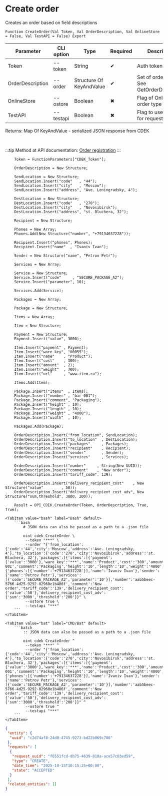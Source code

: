 ﻿---
sidebar_position: 1
description: Create order and other functions to work with CDEK in the Open Integration Package, a free open-source integration library for 1C:Enterprise 8, OneScript and CLI
keywords: [1C, 1С, 1С:Enterprise, 1С:Enterprise 8.3, API, Integration, Services, Exchange, OneScript, CLI, CDEK]
---


# Create order
 Creates an order based on field descriptions



`Function CreateOrder(Val Token, Val OrderDescription, Val OnlineStore = False, Val TestAPI = False) Export`

  | Parameter | CLI option | Type | Required | Description |
  |-|-|-|-|-|
  | Token | --token | String | &#x2714; | Auth token |
  | OrderDescription | --order | Structure Of KeyAndValue | &#x2714; | Set of order fields. See GetOrderDescription |
  | OnlineStore | --ostore | Boolean | &#x2716; | Flag of Online store order type |
  | TestAPI | --testapi | Boolean | &#x2716; | Flag to use test API for requests |

  
  Returns:  Map Of KeyAndValue - serialized JSON response from CDEK

<br/>

:::tip
Method at API documentation: [Order registration](https://api-docs.cdek.ru/33828802.html)
:::
<br/>


```bsl title="1C:Enterprise/OneScript code example"
    Token = FunctionParameters["CDEK_Token"];

    OrderDescription = New Structure;

    SendLocation = New Structure;
    SendLocation.Insert("code"   , "44");
    SendLocation.Insert("city"   , "Moscow");
    SendLocation.Insert("address", "Ave. Leningradsky, 4");

    DestLocation = New Structure;
    DestLocation.Insert("code"   , "270");
    DestLocation.Insert("city"   , "Novosibirsk");
    DestLocation.Insert("address", "st. Bluchera, 32");

    Recipient = New Structure;

    Phones = New Array;
    Phones.Add(New Structure("number", "+79134637228"));

    Recipient.Insert("phones", Phones);
    Recipient.Insert("name"  , "Ivaniv Ivan");

    Sender = New Structure("name", "Petrov Petr");

    Services = New Array;

    Service = New Structure;
    Service.Insert("code"     , "SECURE_PACKAGE_A2");
    Service.Insert("parameter", 10);

    Services.Add(Service);

    Packages = New Array;

    Package = New Structure;

    Items = New Array;

    Item = New Structure;

    Payment = New Structure;
    Payment.Insert("value", 3000);

    Item.Insert("payment" , Payment);
    Item.Insert("ware_key", "00055");
    Item.Insert("name"    , "Product");
    Item.Insert("cost"    , 300);
    Item.Insert("amount"  , 2);
    Item.Insert("weight"  , 700);
    Item.Insert("url"     , "www.item.ru");

    Items.Add(Item);

    Package.Insert("items"  , Items);
    Package.Insert("number" , "bar-001");
    Package.Insert("comment", "Packaging");
    Package.Insert("height" , 10);
    Package.Insert("length" , 10);
    Package.Insert("weight" , "4000");
    Package.Insert("width"  , 10);

    Packages.Add(Package);

    OrderDescription.Insert("from_location", SendLocation);
    OrderDescription.Insert("to_location"  , DestLocation);
    OrderDescription.Insert("packages"     , Packages);
    OrderDescription.Insert("recipient"    , Recipient);
    OrderDescription.Insert("sender"       , Sender);
    OrderDescription.Insert("services"     , Services);

    OrderDescription.Insert("number"     , String(New UUID));
    OrderDescription.Insert("comment"    , "New order");
    OrderDescription.Insert("tariff_code", 139);

    OrderDescription.Insert("delivery_recipient_cost"    , New Structure("value"        , 50));
    OrderDescription.Insert("delivery_recipient_cost_adv", New Structure("sum,threshold", 3000, 200));

    Result = OPI_CDEK.CreateOrder(Token, OrderDescription, True, True);
```
 

 <Tabs>
  
    <TabItem value="bash" label="Bash" default>
        ```bash
            # JSON data can also be passed as a path to a .json file
            
            oint cdek CreateOrder \
             --token "***" \
             --order "{'from_location':{'code':'44','city':'Moscow','address':'Ave. Leningradsky, 4'},'to_location':{'code':'270','city':'Novosibirsk','address':'st. Bluchera, 32'},'packages':[{'items':[{'payment':{'value':'3000'},'ware_key':'***','name':'Product','cost':'300','amount':'2','weight':'700','url':'www.item.ru'}],'number':'bar-001','comment':'Packaging','height':'10','length':'10','weight':'4000','width':'10'}],'recipient':{'phones':[{'number':'+79134637228'}],'name':'Ivaniv Ivan'},'sender':{'name':'Petrov Petr'},'services':[{'code':'SECURE_PACKAGE_A2','parameter':'10'}],'number':'aab5beec-5766-4d25-9292-02960e1b486f','comment':'New order','tariff_code':'139','delivery_recipient_cost':{'value':'50'},'delivery_recipient_cost_adv':{'sum':'3000','threshold':'200'}}" \
             --ostore true \
             --testapi "***"
        ```
    </TabItem>
  
    <TabItem value="bat" label="CMD/Bat" default>
        ```batch
            :: JSON data can also be passed as a path to a .json file
            
            oint cdek CreateOrder ^
             --token "***" ^
             --order "{'from_location':{'code':'44','city':'Moscow','address':'Ave. Leningradsky, 4'},'to_location':{'code':'270','city':'Novosibirsk','address':'st. Bluchera, 32'},'packages':[{'items':[{'payment':{'value':'3000'},'ware_key':'***','name':'Product','cost':'300','amount':'2','weight':'700','url':'www.item.ru'}],'number':'bar-001','comment':'Packaging','height':'10','length':'10','weight':'4000','width':'10'}],'recipient':{'phones':[{'number':'+79134637228'}],'name':'Ivaniv Ivan'},'sender':{'name':'Petrov Petr'},'services':[{'code':'SECURE_PACKAGE_A2','parameter':'10'}],'number':'aab5beec-5766-4d25-9292-02960e1b486f','comment':'New order','tariff_code':'139','delivery_recipient_cost':{'value':'50'},'delivery_recipient_cost_adv':{'sum':'3000','threshold':'200'}}" ^
             --ostore true ^
             --testapi "***"
        ```
    </TabItem>
</Tabs>


```json title="Result"
{
 "entity": {
  "uuid": "c2d74af8-24d0-4745-9273-bd22b069c780"
 },
 "requests": [
  {
   "request_uuid": "f6551fcd-db75-4639-810a-ace57c03ed59",
   "type": "CREATE",
   "date_time": "2025-10-15T10:15:25+00:00",
   "state": "ACCEPTED"
  }
 ],
 "related_entities": []
}
```
